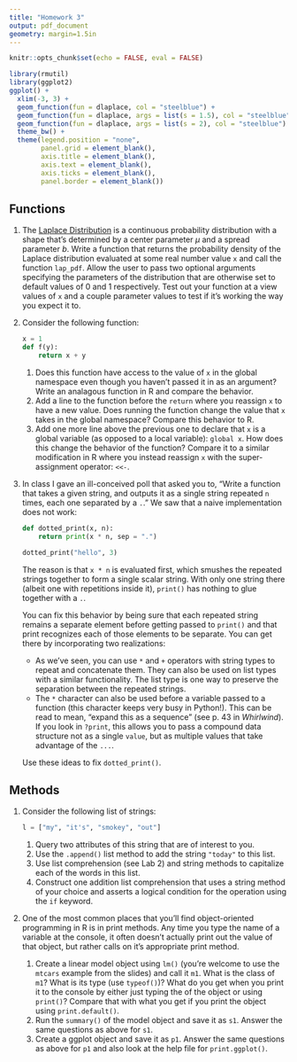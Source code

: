 ```yaml
---
title: "Homework 3"
output: pdf_document
geometry: margin=1.5in
---
```


```r
knitr::opts_chunk$set(echo = FALSE, eval = FALSE)
```


```r
library(rmutil)
library(ggplot2)
ggplot() +
  xlim(-3, 3) +
  geom_function(fun = dlaplace, col = "steelblue") +
  geom_function(fun = dlaplace, args = list(s = 1.5), col = "steelblue") +
  geom_function(fun = dlaplace, args = list(s = 2), col = "steelblue") +
  theme_bw() +
  theme(legend.position = "none",
        panel.grid = element_blank(),
        axis.title = element_blank(),
        axis.text = element_blank(),
        axis.ticks = element_blank(),
        panel.border = element_blank())
```



## Functions

1. The [Laplace Distribution](https://en.wikipedia.org/wiki/Laplace_distribution) is a continuous probability distribution with a shape that's determined by a center parameter $\mu$ and a spread parameter $b$. Write a function that returns the probability density of the Laplace distribution evaluated at some real number value `x` and call the function `lap_pdf`. Allow the user to pass two optional arguments specifying the parameters of the distribution that are otherwise set to default values of 0 and 1 respectively. Test out your function at a view values of `x` and a couple parameter values to test if it's working the way you expect it to.

1. Consider the following function:

    ```python
    x = 1
    def f(y):
        return x + y
    
    ```

    1. Does this function have access to the value of `x` in the global namespace even though you haven't passed it in as an argument? Write an analagous function in R and compare the behavior.
    1. Add a line to the function before the `return` where you reassign `x` to have a new value. Does running the function change the value that `x` takes in the global namespace? Compare this behavior to R.
    1. Add one more line above the previous one to declare that `x` is a global variable (as opposed to a local variable): `global x`. How does this change the behavior of the function? Compare it to a similar modification in R where you instead reassign `x` with the super-assignment operator: `<<-`.
    
    

1. In class I gave an ill-conceived poll that asked you to, "Write a function that takes a given string, and outputs it as a single string repeated `n` times, each one separated by a `.`." We saw that a naive implementation does not work:

    ```python
    def dotted_print(x, n):
        return print(x * n, sep = ".")
    
    dotted_print("hello", 3)
```

    The reason is that `x * n` is evaluated first, which smushes the repeated strings together to form a single scalar string. With only one string there (albeit one with repetitions inside it), `print()` has nothing to glue together with a `.`.

    You can fix this behavior by being sure that each repeated string remains a separate element before getting passed to `print()` and that print recognizes each of those elements to be separate.  You can get there by incorporating two realizations:

    - As we've seen, you can use `*` and `+` operators with string types to repeat and concatenate them. They can also be used on list types with a similar functionality. The list type is one way to preserve the separation between the repeated strings.
    - The `*` character can also be used before a variable passed to a function (this character keeps very busy in Python!). This can be read to mean, "expand this as a sequence" (see p. 43 in *Whirlwind*). If you look in `?print`, this allows you to pass a compound data structure not as a single `value`, but as multiple values that take advantage of the `...`.

    Use these ideas to fix `dotted_print()`.

## Methods

1. Consider the following list of strings:

    ```python
    l = ["my", "it's", "smokey", "out"]
    ```

    1. Query two attributes of this string that are of interest to you.
    1. Use the `.append()` list method to add the string `"today"` to this list.
    1. Use list comprehension (see Lab 2) and string methods to capitalize each of the words in this list.
    1. Construct one addition list comprehension that uses a string method of your choice and asserts a logical condition for the operation using the `if` keyword.

1. One of the most common places that you'll find object-oriented programming in R is in print methods. Any time you type the name of a variable at the console, it often doesn't actually print out the value of that object, but rather calls on it's appropriate print method.
    1. Create a linear model object using `lm()` (you're welcome to use the `mtcars` example from the slides) and call it `m1`. What is the class of `m1`? What is its type (use `typeof()`)? What do you get when you print it to the console by either just typing the of the object or using `print()`? Compare that with what you get if you print the object using `print.default()`.
    1. Run the `summary()` of the model object and save it as `s1`. Answer the same questions as above for `s1`.
    1. Create a ggplot object and save it as `p1`. Answer the same questions as above for `p1` and also look at the help file for `print.ggplot()`.

